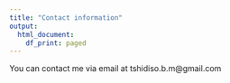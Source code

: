```yaml
---
title: "Contact information"
output:   
  html_document: 
    df_print: paged
---
```


You can contact me via email at tshidiso.b.m@gmail.com
